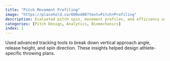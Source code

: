 ```yaml
---
title: "Pitch Movement Profiling"
image: "https://placehold.co/600x400?text=Pitch+Profiling"
description: Evaluated pitch spin, movement profiles, and efficiency using Rapsodo and Trackman.
categories: [Pitch Design, Analytics, Biomechanics]
index: 1
---
```


Used advanced tracking tools to break down vertical approach angle, release height, and spin direction. These insights helped design athlete-specific throwing plans.
